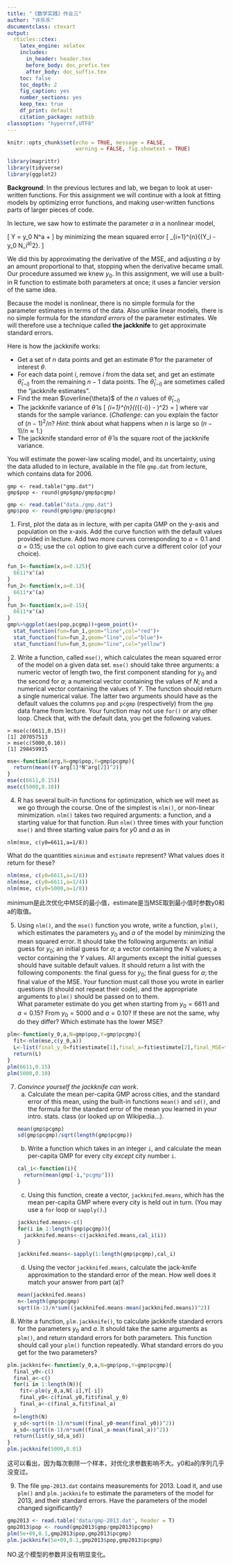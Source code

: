 ---
title: "《数学实践》作业三"
author: "许乐乐"
documentclass: ctexart
output:
  rticles::ctex:
    latex_engine: xelatex
    includes:
      in_header: header.tex
      before_body: doc_prefix.tex
      after_body: doc_suffix.tex
    toc: false
    toc_depth: 2
    fig_caption: yes
    number_sections: yes
    keep_tex: true
    df_print: default
    citation_package: natbib
classoption: "hyperref,UTF8"
---

```{r setup, include=FALSE}
knitr::opts_chunk$set(echo = TRUE, message = FALSE,
                      warning = FALSE, fig.showtext = TRUE)
```
```{r}
library(magrittr)
library(tidyverse)
library(ggplot2)
```

**Background**: In the previous lectures and lab, we began to look at user-written functions. For this assignment we will continue with a look at fitting models by optimizing error functions, and making user-written functions parts of larger pieces of code.

In lecture, we saw how to estimate the parameter $a$ in a nonlinear model,

\[
 Y = y_0 N^a + \mathrm{noise}
\]
by minimizing the mean squared error
\[
 \frac{1}{n}\sum_{i=1}^{n}{(Y_i - y_0 N_i^a)^2}.
\]

We did this by approximating the derivative of the MSE, and adjusting $a$ by an amount proportional to that, stopping when the derivative became small.  Our procedure assumed we knew $y_0$.  In this assignment, we will use a built-in R function to estimate both parameters at once; it uses a fancier version of the same idea.

Because the model is nonlinear, there is no simple formula for the parameter estimates in terms of the data.  Also unlike linear models, there is no simple formula for the _standard errors_ of the parameter estimates.  We will therefore use a technique called **the jackknife** to get approximate standard errors.

Here is how the jackknife works:

* Get a set of $n$ data points and get an estimate $\hat{\theta}$ for the  parameter of interest $\theta$.
* For each data point $i$, remove $i$ from the data set, and get an  estimate $\hat{\theta}_{(-i)}$ from the remaining $n-1$ data points.  The $\hat{\theta}_{(-i)}$ are sometimes called the "jackknife estimates".
* Find the mean $\overline{\theta}$ of the $n$ values of $\hat{\theta}_{(-i)}$
* The jackknife variance of $\hat{\theta}$ is
  \[
  \frac{n-1}{n}\sum_{i=1}^{n}{(\hat{\theta}_{(-i)} - \overline{\theta})^2} = \frac{(n-1)^2}{n}\mathrm{var}{[\hat{\theta}_{(-i)}]}
  \]
where $\mathrm{var}$ stands for the sample variance.  (_Challenge_: can you explain the factor of $(n-1)^2/n$?  _Hint_: think about what happens when $n$ is large so $(n-1)/n \approx 1$.)
* The jackknife standard error of $\hat{\theta}$ is the square root of the jackknife variance.
  
You will estimate the power-law scaling model, and its uncertainty, using the data alluded to in lecture, available in the file `gmp.dat` from lecture, which contains data for 2006.
```
gmp <- read.table("gmp.dat")
gmp$pop <- round(gmp$gmp/gmp$pcgmp)
```
```{r}
gmp <- read.table("data./gmp.dat")
gmp$pop <- round(gmp$gmp/gmp$pcgmp)
```

1. First, plot the data as in lecture, with per capita GMP on the y-axis and population on the x-axis. Add the curve function with the default values provided in lecture. Add two more curves corresponding to $a=0.1$ and $a=0.15$; use the `col` option to give each curve a different color (of your choice).
```{r}
fun_1<-function(x,a=0.125){
  6611*x^(a)
}
fun_2<-function(x,a=0.1){
  6611*x^(a)
}
fun_3<-function(x,a=0.15){
  6611*x^(a)
}
gmp%>%ggplot(aes(pop,pcgmp))+geom_point()+
  stat_function(fun=fun_1,geom="line",col="red")+
  stat_function(fun=fun_2,geom="line",col="blue")+
  stat_function(fun=fun_3,geom="line",col="yellow")
```

2. Write a function, called `mse()`, which calculates the mean squared error of the model on a given data set. `mse()` should take three arguments: a numeric vector of length two, the first component standing for $y_0$ and the second for $a$; a numerical vector containing the values of $N$; and a numerical vector containing the values of $Y$.  The function should return a single numerical value. The latter two arguments should have as the default values the columns `pop` and `pcgmp` (respectively) from the `gmp` data frame from lecture.  Your function may not use `for()` or any other loop. Check that, with the default data, you get the following values.
```
> mse(c(6611,0.15))
[1] 207057513
> mse(c(5000,0.10))
[1] 298459915
```
```{r}
mse<-function(arg,N=gmp$pop,Y=gmp$pcgmp){
  return(mean((Y-arg[1]*N^arg[2])^2))
}
mse(c(6611,0.15))
mse(c(5000,0.10))
```

4. R has several built-in functions for optimization, which we will meet as we go through the course.  One of the simplest is `nlm()`, or non-linear minimization. `nlm()` takes two required arguments: a function, and a starting value for that function. Run `nlm()` three times with your function `mse()` and three starting value pairs for $y0$ and $a$ as in
```
nlm(mse, c(y0=6611,a=1/8))
```
What do the quantities `minimum` and `estimate` represent? What values does it return for these?
```{r}
nlm(mse, c(y0=6611,a=1/8))
nlm(mse, c(y0=6611,a=1/4))
nlm(mse, c(y0=5000,a=1/8))
```
minimum是此次优化中MSE的最小值，estimate是当MSE取到最小值时参数y0和a的取值。

5. Using `nlm()`, and the `mse()` function you wrote, write a function, `plm()`, which estimates the parameters $y_0$ and $a$ of the model by minimizing the mean squared error.  It should take the following arguments: an initial guess for $y_0$; an initial guess for $a$; a vector containing the $N$ values; a vector containing the $Y$ values.  All arguments except the initial guesses should have suitable default values.  It should return a list with the following components: the final guess for $y_0$; the final guess for $a$; the final value of the MSE.  Your function must call those you wrote in earlier questions (it should not repeat their code), and the appropriate arguments to `plm()` should be passed on to them.  
What parameter estimate do you get when starting from $y_0 = 6611$ and $a = 0.15$?  From $y_0 = 5000$ and $a = 0.10$?  If these are not the same, why do they differ?  Which estimate has the lower MSE?  
```{r}
plm<-function(y_0,a,N=gmp$pop,Y=gmp$pcgmp){
  fit<-nlm(mse,c(y_0,a))
  L<-list(final_y_0=fit$estimate[1],final_a=fit$estimate[2],final_MSE=fit$minimum)
  return(L)
}
plm(6611,0.15)
plm(5000,0.10)
```

7. _Convince yourself the jackknife can work_.
    a. Calculate the mean per-capita GMP across cities, and the standard error of this mean, using the built-in functions `mean()` and `sd()`, and the formula for the standard error of the mean you learned in your intro. stats. class (or looked up on Wikipedia...).
```{r}
mean(gmp$pcgmp)
sd(gmp$pcgmp)/sqrt(length(gmp$pcgmp))
```
    
    b. Write a function which takes in an integer `i`, and calculate the mean per-capita GMP for every city _except_ city number `i`.
```{r}
cal_i<-function(i){
  return(mean(gmp[-i,"pcgmp"]))
}
```
    
    c. Using this function, create a vector, `jackknifed.means`, which has the mean per-capita GMP where every city is held out in turn.  (You may use a `for` loop or `sapply()`.)
```{r}
jackknifed.means<-c()
for(i in 1:length(gmp$pcgmp)){
  jackknifed.means<-c(jackknifed.means,cal_i(i))
}
```
```{r}
jackknifed.means<-sapply(1:length(gmp$pcgmp),cal_i)
```
  
    d. Using the vector `jackknifed.means`, calculate the jack-knife approximation to the standard error of the mean.  How well does it match your answer from part (a)?
```{r}
mean(jackknifed.means)
n<-length(gmp$pcgmp)
sqrt((n-1)/n*sum((jackknifed.means-mean(jackknifed.means))^2))
```
    
8. Write a function, `plm.jackknife()`, to calculate jackknife standard errors for the parameters $y_0$ and $a$.  It should take the same arguments as `plm()`, and return standard errors for both parameters.  This function should call your `plm()` function repeatedly.  What standard errors do you get for the two parameters?
```{r}
plm.jackknife<-function(y_0,a,N=gmp$pop,Y=gmp$pcgmp){
  final_y0<-c()
  final_a<-c()
  for(i in 1:length(N)){
    fit<-plm(y_0,a,N[-i],Y[-i])
    final_y0<-c(final_y0,fit$final_y_0)
    final_a<-c(final_a,fit$final_a)
  }
  n=length(N)
  y_sd<-sqrt((n-1)/n*sum((final_y0-mean(final_y0))^2))
  a_sd<-sqrt((n-1)/n*sum((final_a-mean(final_a))^2))
  return(list(y_sd,a_sd))
}
plm.jackknife(5000,0.01)
```
这可以看出，因为每次剔除一个样本，对优化求参数影响不大。y0和a的序列几乎没变过。

9. The file `gmp-2013.dat` contains measurements for 2013.  Load it, and use `plm()` and `plm.jackknife` to estimate the parameters of the model for 2013, and their standard errors.  Have the parameters of the model changed significantly?
```{r}
gmp2013 <- read.table('data/gmp-2013.dat', header = T)
gmp2013$pop <- round(gmp2013$gmp/gmp2013$pcgmp) 
plm(5e+09,0.1,gmp2013$pop,gmp2013$pcgmp)
plm.jackknife(5e+09,0.1,gmp2013$pop,gmp2013$pcgmp)
```
NO.这个模型的参数并没有明显变化。

